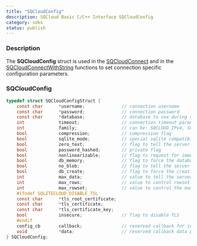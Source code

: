 ```yaml
---
title: "SQCloudConfig"
description: SQCloud Basic C/C++ Interface SQCloudConfig
category: sdks
status: publish
---
```



### Description
The **SQCloudConfig** struct is used in the [SQCloudConnect](/docs/sqlite-cloud/sdks/c/sqcloudconnect) and in the [SQCloudConnectWithString](/docs/sqlite-cloud/sdks/c/sqcloudconnectwithstring) functions to set connection specific configuration parameters.


### SQCloudConfig
```c
typedef struct SQCloudConfigStruct {
    const char      *username;              // connection username
    const char      *password;              // connection password
    const char      *database;              // database to use during connection
    int             timeout;                // connection timeout parameter
    int             family;                 // can be: SQCLOUD_IPv4, SQCLOUD_IPv6 or SQCLOUD_IPANY
    bool            compression;            // compression flag
    bool            sqlite_mode;            // special sqlite compatibility mode
    bool            zero_text;              // flag to tell the server to zero-terminate strings
    bool            password_hashed;        // private flag
    bool            nonlinearizable;        // flag to request for immediate responses from the server node without waiting for linerizability guarantees
    bool            db_memory;              // flag to force the database to be in-memory
    bool            no_blob;                // flag to tell the server to not send BLOB columns
    bool            db_create;              // flag to force the creation of the database (if it does not exist)
    int             max_data;               // value to tell the server to not send columns with more than max_data bytes
    int             max_rows;               // value to control rowset chunks based on the number of rows
    int             max_rowset;             // value to control the maximum allowed size for a rowset
    #ifndef SQLITECLOUD_DISABLE_TSL
    const char      *tls_root_certificate;
    const char      *tls_certificate;
    const char      *tls_certificate_key;
    bool            insecure;               // flag to disable TLS
    #endif
    config_cb       callback;               // reserved callback for internal usage
    void            *data;                  // reserved callback data parameter
} SQCloudConfig;
```